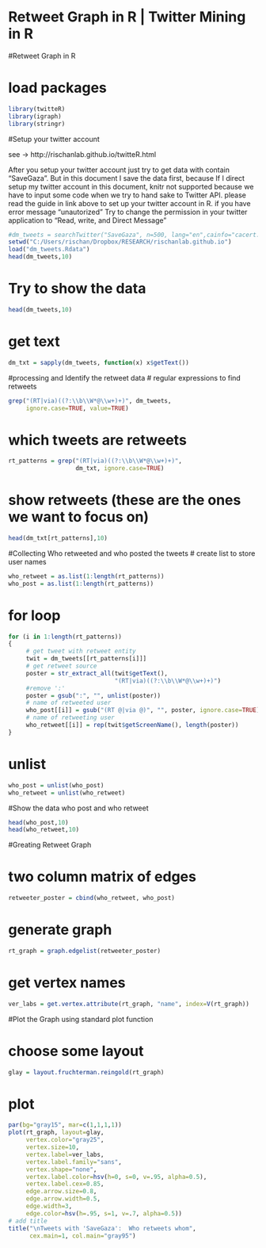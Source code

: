 Retweet Graph in R  | Twitter Mining in R
========================================================


#Retweet Graph in R 

# load packages
```{r}
library(twitteR)
library(igraph)
library(stringr)
```
#Setup your twitter account 

see -> http://rischanlab.github.io/twitteR.html 

After you setup your twitter account just try to get data with contain "SaveGaza". But in this document I save the data first, because If I direct setup my twitter account in this document, knitr not supported because we have to input some code when we try to hand sake to Twitter API. please read the guide in link above to set up your twitter account in R. if you have error message "unautorized" Try to change the permission in your twitter application to "Read, write, and Direct Message"

```{r}
#dm_tweets = searchTwitter("SaveGaza", n=500, lang="en",cainfo="cacert.pem") 
setwd("C:/Users/rischan/Dropbox/RESEARCH/rischanlab.github.io")
load("dm_tweets.Rdata")
head(dm_tweets,10)
```
# Try to show the data 
```{r}
head(dm_tweets,10)
```
# get text
```{r}
dm_txt = sapply(dm_tweets, function(x) x$getText())
```
#processing and Identify the retweet data
# regular expressions to find retweets
```{r}
grep("(RT|via)((?:\\b\\W*@\\w+)+)", dm_tweets, 
     ignore.case=TRUE, value=TRUE)
```
# which tweets are retweets
```{r}
rt_patterns = grep("(RT|via)((?:\\b\\W*@\\w+)+)", 
                   dm_txt, ignore.case=TRUE)
```
# show retweets (these are the ones we want to focus on)
```{r}
head(dm_txt[rt_patterns],10)
```

#Collecting Who retweeted and who posted the tweets
# create list to store user names
```{r}
who_retweet = as.list(1:length(rt_patterns))
who_post = as.list(1:length(rt_patterns))
```
# for loop
```{r}
for (i in 1:length(rt_patterns))
{ 
     # get tweet with retweet entity
     twit = dm_tweets[[rt_patterns[i]]]
     # get retweet source 
     poster = str_extract_all(twit$getText(),
                              "(RT|via)((?:\\b\\W*@\\w+)+)") 
     #remove ':'
     poster = gsub(":", "", unlist(poster)) 
     # name of retweeted user
     who_post[[i]] = gsub("(RT @|via @)", "", poster, ignore.case=TRUE) 
     # name of retweeting user 
     who_retweet[[i]] = rep(twit$getScreenName(), length(poster)) 
}
```
# unlist
```{r}
who_post = unlist(who_post)
who_retweet = unlist(who_retweet)
```
#Show the data who post and who retweet
```{r}
head(who_post,10)
head(who_retweet,10)
```
#Greating Retweet Graph

# two column matrix of edges
```{r}
retweeter_poster = cbind(who_retweet, who_post)
```
# generate graph
```{r}
rt_graph = graph.edgelist(retweeter_poster)
```
# get vertex names
```{r}
ver_labs = get.vertex.attribute(rt_graph, "name", index=V(rt_graph))
```


#Plot the Graph using standard plot function 

# choose some layout
```{r}
glay = layout.fruchterman.reingold(rt_graph)
```
# plot
```{r,fig.width=10}
par(bg="gray15", mar=c(1,1,1,1))
plot(rt_graph, layout=glay,
     vertex.color="gray25",
     vertex.size=10,
     vertex.label=ver_labs,
     vertex.label.family="sans",
     vertex.shape="none",
     vertex.label.color=hsv(h=0, s=0, v=.95, alpha=0.5),
     vertex.label.cex=0.85,
     edge.arrow.size=0.8,
     edge.arrow.width=0.5,
     edge.width=3,
     edge.color=hsv(h=.95, s=1, v=.7, alpha=0.5))
# add title
title("\nTweets with 'SaveGaza':  Who retweets whom",
      cex.main=1, col.main="gray95") 
```

